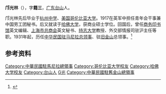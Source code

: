 '''邝光林'''（{{bd|1898年||？||catIdx=Kuang邝}}），字'''籍三'''，[[广东|广东]][[台山市|台山]]人。

邝光林先后毕业于[[杭州中学|杭州中学]]、[[美国|美国]][[哥伦比亚大学|哥伦比亚大学]]。1917在英军中担任青年会干事兼中国劳工团秘书。后又就读于[[哈佛大学|哈佛大学]]，获商业硕士学位。回国后，曾任[[商务印书馆|商务印书馆]]英文编辑、[[上海市总商会|上海市总商会]]英文秘书、[[持志大学|持志大学]]教授、外交部情报司驻沪主任等职。1931年起，历任[[中国驻菲律宾大使列表|中华民国驻马尼拉总领事]]、驻[[旧金山|旧金山]]总领事。<ref name="kmt">{{cite book|title=《中国国民党百年人物全书》|publisher=团结出版社|year=2005}}</ref>

== 参考资料 ==
{{reflist}}

{{中国政治人物小作品}}

{{DEFAULTSORT:Kuang邝}}
[[Category:中華民國駐馬尼拉總領事|Category:中華民國駐馬尼拉總領事]]
[[Category:哥伦比亚大学校友|Category:哥伦比亚大学校友]]
[[Category:哈佛大学校友|Category:哈佛大学校友]]
[[Category:台山人|Category:台山人]]
[[Category:邝姓|G光]]
[[Category:中華民國駐舊金山總領事|Category:中華民國駐舊金山總領事]]